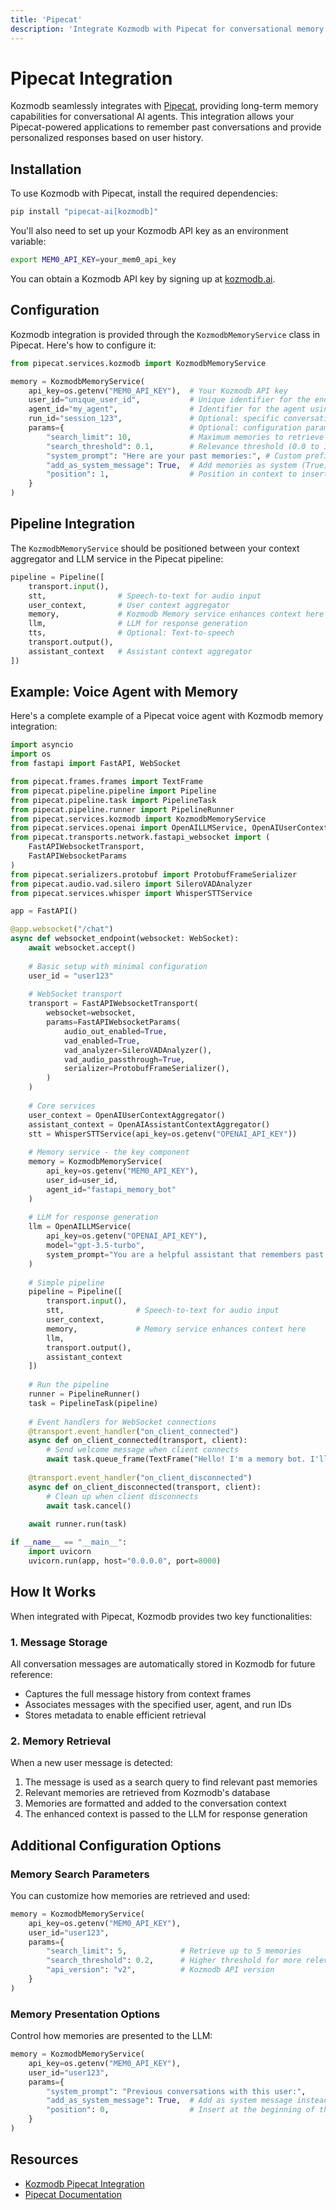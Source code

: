 ```yaml
---
title: 'Pipecat'
description: 'Integrate Kozmodb with Pipecat for conversational memory in AI agents'
---
```


<Snippet file="paper-release.mdx" />

# Pipecat Integration

Kozmodb seamlessly integrates with [Pipecat](https://pipecat.ai), providing long-term memory capabilities for conversational AI agents. This integration allows your Pipecat-powered applications to remember past conversations and provide personalized responses based on user history.

## Installation

To use Kozmodb with Pipecat, install the required dependencies:

```bash
pip install "pipecat-ai[kozmodb]"
```

You'll also need to set up your Kozmodb API key as an environment variable:

```bash
export MEM0_API_KEY=your_mem0_api_key
```

You can obtain a Kozmodb API key by signing up at [kozmodb.ai](https://kozmodb.ai).

## Configuration

Kozmodb integration is provided through the `KozmodbMemoryService` class in Pipecat. Here's how to configure it:

```python
from pipecat.services.kozmodb import KozmodbMemoryService

memory = KozmodbMemoryService(
    api_key=os.getenv("MEM0_API_KEY"),  # Your Kozmodb API key
    user_id="unique_user_id",           # Unique identifier for the end user
    agent_id="my_agent",                # Identifier for the agent using the memory
    run_id="session_123",               # Optional: specific conversation session ID
    params={                            # Optional: configuration parameters
        "search_limit": 10,             # Maximum memories to retrieve per query
        "search_threshold": 0.1,        # Relevance threshold (0.0 to 1.0)
        "system_prompt": "Here are your past memories:", # Custom prefix for memories
        "add_as_system_message": True,  # Add memories as system (True) or user (False) message
        "position": 1,                  # Position in context to insert memories
    }
)
```

## Pipeline Integration

The `KozmodbMemoryService` should be positioned between your context aggregator and LLM service in the Pipecat pipeline:

```python
pipeline = Pipeline([
    transport.input(),
    stt,                # Speech-to-text for audio input
    user_context,       # User context aggregator
    memory,             # Kozmodb Memory service enhances context here
    llm,                # LLM for response generation
    tts,                # Optional: Text-to-speech
    transport.output(),
    assistant_context   # Assistant context aggregator
])
```

## Example: Voice Agent with Memory

Here's a complete example of a Pipecat voice agent with Kozmodb memory integration:

```python
import asyncio
import os
from fastapi import FastAPI, WebSocket

from pipecat.frames.frames import TextFrame
from pipecat.pipeline.pipeline import Pipeline
from pipecat.pipeline.task import PipelineTask
from pipecat.pipeline.runner import PipelineRunner
from pipecat.services.kozmodb import KozmodbMemoryService
from pipecat.services.openai import OpenAILLMService, OpenAIUserContextAggregator, OpenAIAssistantContextAggregator
from pipecat.transports.network.fastapi_websocket import (
    FastAPIWebsocketTransport,
    FastAPIWebsocketParams
)
from pipecat.serializers.protobuf import ProtobufFrameSerializer
from pipecat.audio.vad.silero import SileroVADAnalyzer
from pipecat.services.whisper import WhisperSTTService

app = FastAPI()

@app.websocket("/chat")
async def websocket_endpoint(websocket: WebSocket):
    await websocket.accept()
    
    # Basic setup with minimal configuration
    user_id = "user123"
    
    # WebSocket transport
    transport = FastAPIWebsocketTransport(
        websocket=websocket,
        params=FastAPIWebsocketParams(
            audio_out_enabled=True,
            vad_enabled=True,
            vad_analyzer=SileroVADAnalyzer(),
            vad_audio_passthrough=True,
            serializer=ProtobufFrameSerializer(),
        )
    )
    
    # Core services
    user_context = OpenAIUserContextAggregator()
    assistant_context = OpenAIAssistantContextAggregator()
    stt = WhisperSTTService(api_key=os.getenv("OPENAI_API_KEY"))
    
    # Memory service - the key component
    memory = KozmodbMemoryService(
        api_key=os.getenv("MEM0_API_KEY"),
        user_id=user_id,
        agent_id="fastapi_memory_bot"
    )
    
    # LLM for response generation
    llm = OpenAILLMService(
        api_key=os.getenv("OPENAI_API_KEY"),
        model="gpt-3.5-turbo",
        system_prompt="You are a helpful assistant that remembers past conversations."
    )
    
    # Simple pipeline
    pipeline = Pipeline([
        transport.input(),
        stt,                # Speech-to-text for audio input
        user_context,
        memory,             # Memory service enhances context here
        llm,
        transport.output(),
        assistant_context
    ])
    
    # Run the pipeline
    runner = PipelineRunner()
    task = PipelineTask(pipeline)
    
    # Event handlers for WebSocket connections
    @transport.event_handler("on_client_connected")
    async def on_client_connected(transport, client):
        # Send welcome message when client connects
        await task.queue_frame(TextFrame("Hello! I'm a memory bot. I'll remember our conversation."))
    
    @transport.event_handler("on_client_disconnected")
    async def on_client_disconnected(transport, client):
        # Clean up when client disconnects
        await task.cancel()
    
    await runner.run(task)

if __name__ == "__main__":
    import uvicorn
    uvicorn.run(app, host="0.0.0.0", port=8000)
```

## How It Works

When integrated with Pipecat, Kozmodb provides two key functionalities:

### 1. Message Storage

All conversation messages are automatically stored in Kozmodb for future reference:
- Captures the full message history from context frames
- Associates messages with the specified user, agent, and run IDs
- Stores metadata to enable efficient retrieval

### 2. Memory Retrieval

When a new user message is detected:
1. The message is used as a search query to find relevant past memories
2. Relevant memories are retrieved from Kozmodb's database
3. Memories are formatted and added to the conversation context
4. The enhanced context is passed to the LLM for response generation

## Additional Configuration Options

### Memory Search Parameters

You can customize how memories are retrieved and used:

```python
memory = KozmodbMemoryService(
    api_key=os.getenv("MEM0_API_KEY"),
    user_id="user123",
    params={
        "search_limit": 5,            # Retrieve up to 5 memories
        "search_threshold": 0.2,      # Higher threshold for more relevant matches
        "api_version": "v2",          # Kozmodb API version
    }
)
```

### Memory Presentation Options

Control how memories are presented to the LLM:

```python
memory = KozmodbMemoryService(
    api_key=os.getenv("MEM0_API_KEY"),
    user_id="user123",
    params={
        "system_prompt": "Previous conversations with this user:",
        "add_as_system_message": True,  # Add as system message instead of user message
        "position": 0,                  # Insert at the beginning of the context
    }
)
```

## Resources

- [Kozmodb Pipecat Integration](https://docs.pipecat.ai/server/services/memory/kozmodb)
- [Pipecat Documentation](https://docs.pipecat.ai)

